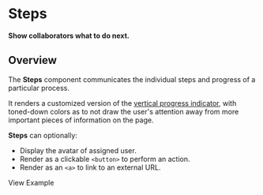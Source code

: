 
<Meta title="Components/Steps/Docs" />

# Steps

**Show collaborators what to do next.**

## Overview

The **Steps** component communicates the individual steps and progress of a
particular process.

It renders a customized version of the
[vertical progress indicator](https://www.lightningdesignsystem.com/components/progress-indicator/#Vertical),
with toned-down colors as to not draw the user's attention away from more
important pieces of information on the page.

<Canvas>
  <Story id="components-steps-examples--epic-steps" />
</Canvas>

**Steps** can optionally:

- Display the avatar of assigned user.
- Render as a clickable `<button>` to perform an action.
- Render as an `<a>` to link to an external URL.

<LinkTo kind="Components/Steps/Examples" story="Epic Steps">
  View Example
</LinkTo>
